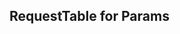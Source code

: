 
<Meta title="Components/Docs/RequestTable" />

## RequestTable for Params

<Canvas isExpanded>
  <RequestTable
    params={{
      type: 'object',
      required: ['str_required', 'enum_required'],
      properties: {
        str: {
          type: 'string',
          description: 'param description',
        },
        str_nullable: {
          type: 'string',
          nullable: true,
          description: 'param description',
        },
        str_required: {
          type: 'string',
          description: 'param description',
        },
        str_default: {
          type: 'string',
          default: 'value',
          description: 'param description',
        },
        arr_string: {
          type: 'array',
          description: 'param description',
          items: {
            type: 'string',
            description: 'param description',
          },
        },
        arr_number: {
          type: 'array',
          description: 'param description',
          items: {
            type: 'number',
            description: 'param description',
          },
        },
        arr_obj: {
          type: 'array',
          description: 'param description',
          items: {
            type: 'object',
            description: 'param description',
            properties: {
              prop1: {
                description: 'param description',
                type: 'string',
              },
              prop2: {
                description: 'param description',
                type: 'number',
              },
            },
          },
        },
        obj: {
          type: 'object',
          description: 'param description',
          properties: {
            prop1: {
              description: 'param description',
              type: 'string',
            },
            prop2: {
              description: 'param description',
              type: 'number',
            },
          },
        },
        enum: {
          enum: [1, 2, 3, 'random'],
          description: 'param description',
        },
        enum_required: {
          enum: [1, 2, 3, 'random'],
          description: 'param description',
        },
        enum_nullable: {
          enum: [1, 2, 3, 'random'],
          nullable: true,
          description: 'param description',
        },
      },
    }}
  />
</Canvas>

<Divider size="small" />
